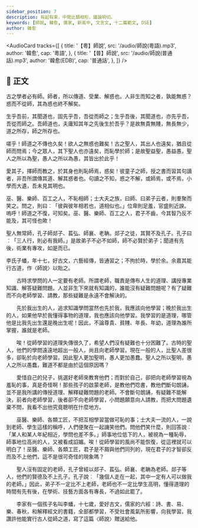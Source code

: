 ```yaml
---
sidebar_position: 7
description: 有起有束，中間比類相形，議論明切。
keywords: [師說, 韓愈, 儒家, 新高中, 文言文, 十二篇範文, DSE]
author: 韓愈
---
```


<!-- <Intro>

</Intro> -->

<AudioCard
  tracks={[
    {
      title: '【粵】師說',
      src: '/audio/師說(粵語).mp3',
      author: '韓愈',
      cap: '粵語',
    },
    {
      title: '【普】師說',
      src: '/audio/師說(普通話).mp3',
      author: '韓愈(EDB)',
      cap: '普通話',
    },
  ]}
/>

## 📖 正文

<div className="main prose" data-paragraph='true'>

古之學者必有師。師者，所以傳道、受業、解惑也。人非生而知之者，孰能無惑？惑而不從師，其為惑也終不解矣。

生乎吾前，其聞道也，固先乎吾，吾從而師之；生乎吾後，其聞道也，亦先乎吾，吾從而師之。吾師道也，夫庸知其年之先後生於吾乎？是故無貴無賤，無長無少，道之所存，師之所存也。

嗟乎！師道之不傳也久矣！欲人之無惑也難矣！古之聖人，其出人也遠矣，猶且從師而問焉；今之眾人，其下聖人也亦遠矣，而恥學於師；是故聖益聖，愚益愚，聖人之所以為聖，愚人之所以為愚，其皆出於此乎！

愛其子，擇師而教之，於其身也則恥師焉，惑矣！彼童子之師，授之書而習其句讀者，非吾所謂傳其道、解其惑者也。句讀之不知，惑之不解，或師焉，或不焉，小學而大遺，吾未見其明也。

巫、醫、樂師、百工之人，不恥相師；士大夫之族，曰師、曰弟子云者，則羣聚而笑之。問之，則曰︰「彼與彼年相若也，道相似也。」位卑則足羞，官盛則近諛。嗚呼！師道之不復，可知矣。巫、醫、樂師、百工之人，君子不齒，今其智乃反不能及，其可怪也歟！

聖人無常師，孔子師郯子、萇弘、師襄、老聃。郯子之徒，其賢不及孔子。孔子曰︰「三人行，則必有我師。」是故弟子不必不如師，師不必賢於弟子；聞道有先後，術業有專攻，如是而已。

李氏子蟠，年十七，好古文，六藝經傳，皆通習之；不拘於時，學於余。余嘉其能行古道，作〈師說〉以貽之。

</div>

<Translation>

　　古時求學問的人一定要有老師。所謂老師，職責是傳布人生的道理、講授專業知識、解答疑難問題。人並非生下來就有知識的，誰能沒有疑難問題呢？有了疑難而不向老師學習、請教，那些疑難是永遠不會解決的。

　　先於我出生的人，追求知識學問當然也先於我，我應該向他學習；晚於我出生的人，如果他早於我懂得事物的道理，我也應該向他學習。我學習的是道理，哪管他是比我先出生還是晚出生呢！因此，不論尊貴、貧賤、年長、年幼，道理為誰所掌握，誰就是老師。

　　唉！從師學習的道理失傳很久了，希望人們沒有疑難也十分困難了。古時的聖人，他們的學問遠遠地超出一般人，尚且向老師學習。現在一般的人，比聖人差很多，卻恥於向老師學習。因此聖人更加聖明，愚人更加愚蠢。聖人之所以聖明，愚人之所以愚蠢，難道不都是由於這個原因嗎？

　　愛惜自己的兒子，挑選好老師來教育他們；而對於自己，卻把向老師學習視為羞恥的事，真是奇怪啊！那些孩子的啟蒙老師，是教他們唸書，教他們斷句朗誦，並不是我所講的傳授道理、解釋疑難問題的老師。不會斷句朗誦，有疑難不能解決，前者向老師學習，後者卻不向老師學習，小問題願意向人請教，而把大問題遺棄不問，我看不出他究竟聰明在什麼地方。

　　巫醫、樂師、各類工匠，不把互相學習當做可恥的事；士大夫一流的人，一說到老師、學生這樣的稱呼，人們便聚在一起譏笑他們。問他們笑什麼，則回答說︰「某人和某人年紀相近，學問也差不多。」師事地位低下的人，被視為一種恥辱，師事地位高尚的人，又被看成諂媚。唉！從師學習的風尚不能恢復，從這裡就可以明白了！巫醫、樂師、各類工匠，君子是不屑與他們同列的，現在君子的才智卻反而及不上他們，這不是很可奇怪的現象嗎？

　　聖人沒有固定的老師，孔子曾經以郯子、萇弘、師襄、老聃為老師。郯子等人，他們的賢德及不上孔子。孔子說︰「幾個人走在一起，其中一定有人可以做我的老師。」因此，弟子不一定比不上老師，老師也不一定比學生高明，懂得道理的時間有先有後，在學術、技藝方面各有專長，不過如此罷了。

　　李家有一個孩子名叫李蟠，十七歲，愛好古文，儒家的六經︰詩、書、易、樂、春秋，和解釋經文的書籍，全部都學習，不受社會風氣所影響，向我學習。我讚許他能實行古人從師之道，寫了這篇〈師說〉贈送給他。

</Translation>

<Media>

<Tabs>
  <TabItem value='經典動畫教材套' default>
    <Youtube id='O3bKd-Li5ho' />
  </TabItem>
</Tabs>

</Media>

<!-- <Resources>

</Resources> -->
